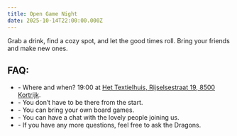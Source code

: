 ```yaml
---
title: Open Game Night
date: 2025-10-14T22:00:00.000Z
---
```


Grab a drink, find a cozy spot, and let the good times roll. Bring your friends and make new ones.

## FAQ:

* \- Where and when? 19:00 at  [Het Textielhuis, Rijselsestraat 19, 8500 Kortrijk](https://maps.app.goo.gl/qcLCStFCKN2ZUVii8).
* \- You don’t have to be there from the start.
* \- You can bring your own board games.
* \- You can have a chat with the lovely people joining us.
* \- If you have any more questions, feel free to ask the Dragons.
